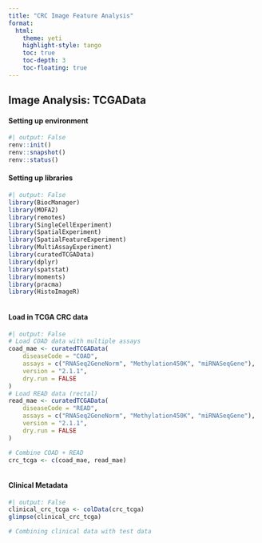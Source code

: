 ```yaml
---
title: "CRC Image Feature Analysis"
format:
  html:
    theme: yeti
    highlight-style: tango
    toc: true
    toc-depth: 3
    toc-floating: true
---
```


## Image Analysis: TCGAData

#### Setting up environment

```r
#| output: False
renv::init()
renv::snapshot()
renv::status()

```

#### Setting up libraries

```r
#| output: False
library(BiocManager)
library(MOFA2)
library(remotes)
library(SingleCellExperiment)
library(SpatialExperiment)
library(SpatialFeatureExperiment)
library(MultiAssayExperiment)
library(curatedTCGAData)
library(dplyr)
library(spatstat)
library(moments)
library(pracma)
library(HistoImageR)



```

#### Load in TCGA CRC data

```r
#| output: False
# Load COAD data with multiple assays
coad_mae <- curatedTCGAData(
    diseaseCode = "COAD",
    assays = c("RNASeq2GeneNorm", "Methylation450K", "miRNASeqGene"),
    version = "2.1.1",
    dry.run = FALSE
)
# Load READ data (rectal)
read_mae <- curatedTCGAData(
    diseaseCode = "READ",
    assays = c("RNASeq2GeneNorm", "Methylation450K", "miRNASeqGene"),
    version = "2.1.1",
    dry.run = FALSE
)

# Combine COAD + READ
crc_tcga <- c(coad_mae, read_mae)



```

#### Clinical Metadata

```r
#| output: False
clinical_crc_tcga <- colData(crc_tcga)
glimpse(clinical_crc_tcga)

# Combining clinical data with test data

```
